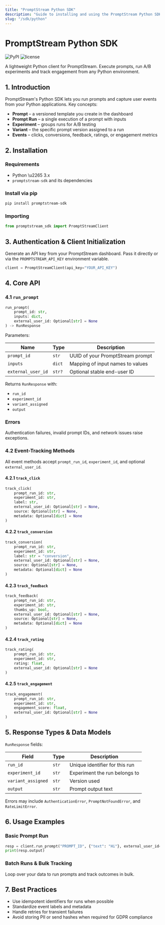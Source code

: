 ```yaml
---
title: "PromptStream Python SDK"
description: "Guide to installing and using the PromptStream Python SDK."
slug: "/sdk/python"
---
```



# PromptStream Python SDK

![PyPI](https://img.shields.io/pypi/v/promptstream) ![license](https://img.shields.io/pypi/l/promptstream)

A lightweight Python client for PromptStream. Execute prompts, run A/B experiments and track engagement from any Python environment.

<TOC />

## 1. Introduction

PromptStream's Python SDK lets you run prompts and capture user events from your Python applications. Key concepts:

-   **Prompt** – a versioned template you create in the dashboard
-   **Prompt Run** – a single execution of a prompt with inputs
-   **Experiment** – groups runs for A/B testing
-   **Variant** – the specific prompt version assigned to a run
-   **Events** – clicks, conversions, feedback, ratings, or engagement metrics

## 2. Installation

### Requirements

-   Python \u2265 3.x
-   `promptstream-sdk` and its dependencies

### Install via pip

```bash
pip install promptstream-sdk
```

### Importing

```python
from promptstream_sdk import PromptStreamClient
```

## 3. Authentication & Client Initialization

Generate an API key from your PromptStream dashboard. Pass it directly or via the `PROMPTSTREAM_API_KEY` environment variable.

```python
client = PromptStreamClient(api_key="YOUR_API_KEY")
```

## 4. Core API

### 4.1 `run_prompt`

```python
run_prompt(
    prompt_id: str,
    inputs: dict,
    external_user_id: Optional[str] = None
) -> RunResponse
```

Parameters:

| Name               | Type   | Description                      |
| ------------------ | ------ | -------------------------------- |
| `prompt_id`        | `str`  | UUID of your PromptStream prompt |
| `inputs`           | `dict` | Mapping of input names to values |
| `external_user_id` | `str?` | Optional stable end-user ID      |

Returns `RunResponse` with:

-   `run_id`
-   `experiment_id`
-   `variant_assigned`
-   `output`

### Errors

Authentication failures, invalid prompt IDs, and network issues raise exceptions.

### 4.2 Event-Tracking Methods

All event methods accept `prompt_run_id`, `experiment_id`, and optional `external_user_id`.

#### 4.2.1 `track_click`

```python
track_click(
    prompt_run_id: str,
    experiment_id: str,
    label: str,
    external_user_id: Optional[str] = None,
    source: Optional[str] = None,
    metadata: Optional[dict] = None
)
```

#### 4.2.2 `track_conversion`

```python
track_conversion(
    prompt_run_id: str,
    experiment_id: str,
    label: str = "conversion",
    external_user_id: Optional[str] = None,
    source: Optional[str] = None,
    metadata: Optional[dict] = None
)
```

#### 4.2.3 `track_feedback`

```python
track_feedback(
    prompt_run_id: str,
    experiment_id: str,
    thumbs_up: bool,
    external_user_id: Optional[str] = None,
    source: Optional[str] = None,
    metadata: Optional[dict] = None
)
```

#### 4.2.4 `track_rating`

```python
track_rating(
    prompt_run_id: str,
    experiment_id: str,
    rating: float,
    external_user_id: Optional[str] = None
)
```

#### 4.2.5 `track_engagement`

```python
track_engagement(
    prompt_run_id: str,
    experiment_id: str,
    engagement_score: float,
    external_user_id: Optional[str] = None
)
```

## 5. Response Types & Data Models

`RunResponse` fields:

| Field              | Type  | Description                    |
| ------------------ | ----- | ------------------------------ |
| `run_id`           | `str` | Unique identifier for this run |
| `experiment_id`    | `str` | Experiment the run belongs to  |
| `variant_assigned` | `str` | Version used                   |
| `output`           | `str` | Prompt output text             |

Errors may include `AuthenticationError`, `PromptNotFoundError`, and `RateLimitError`.

## 6. Usage Examples

### Basic Prompt Run

```python
resp = client.run_prompt("PROMPT_ID", {"text": "Hi"}, external_user_id="user_123")
print(resp.output)
```

### Batch Runs & Bulk Tracking

Loop over your data to run prompts and track outcomes in bulk.

## 7. Best Practices

-   Use idempotent identifiers for runs when possible
-   Standardize event labels and metadata
-   Handle retries for transient failures
-   Avoid storing PII or send hashes when required for GDPR compliance
